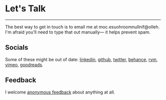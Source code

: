 
<SEO title="✉️ Contact" pageThumb = "/meta-contact.jpg"/>
<div class="page-wrapper contact-wrapper big">

# Let's Talk

<hr />

The best way to get in touch is to email me at <span class="obfuscate">moc.esuohroom<span>null</span>nif@olleh</span>. I'm afraid you'll need to type that out manually⁠— it helps prevent spam.

## Socials

Some of these might be out of date:
[linkedin](https://www.linkedin.com/in/finm/), [github](http://www.github.com/finmoorhouse), [twitter](https://www.twitter.com/finmoorhouse), [behance](https://www.behance.net/finmoorhouse), [rym](https://rateyourmusic.com/~finm), [vimeo](http://www.vimeo.com/finmoorhouse), [goodreads](https://www.goodreads.com/finm).

## Feedback

I welcome [anonymous feedback](https://forms.gle/WRCkRi6s6ask8rGF8) about anything at all.
</div>